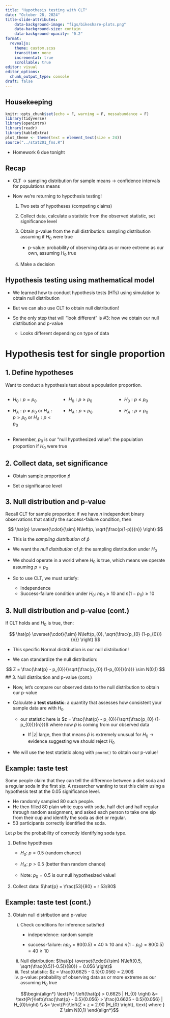 ```yaml
---
title: "Hypothesis testing with CLT"
date: "October 28, 2024"
title-slide-attributes:
    data-background-image: "figs/bikeshare-plots.png"
    data-background-size: contain
    data-background-opacity: "0.2"
format: 
  revealjs:
    theme: custom.scss
    transition: none
    incremental: true
    scrollable: true
editor: visual
editor_options: 
  chunk_output_type: console
draft: false
---
```


## Housekeeping

```r
knitr::opts_chunk$set(echo = F, warning = F, messabundance = F)
library(tidyverse)
library(openintro)
library(readr)
library(kableExtra)
plot_theme <- theme(text = element_text(size = 24))
source("../stat201_fns.R")
```

-   Homework 6 due tonight

## Recap

-   CLT -\> sampling distribution for sample means -\> confidence intervals for populations means

-   Now we're returning to hypothesis testing!

    1.  Two sets of hypotheses (competing claims)

    2.  Collect data, calculate a statistic from the observed statistic, set significance level

    3.  Obtain p-value from the null distribution: sampling distribution assuming if $H_{0}$ were true

        -   p-value: probability of observing data as or more extreme as our own, assuming $H_{0}$ true

    4.  Make a decision

## Hypothesis testing using mathematical model

-   We learned how to conduct hypothesis tests (HTs) using simulation to obtain null distribution

-   But we can also use CLT to obtain null distribution!

-   So the only step that will "look different" is #3: how we obtain our null distribution and p-value

    -   Looks different depending on type of data

# Hypothesis test for single proportion

## 1. Define hypotheses

Want to conduct a hypothesis test about a population proportion.

:::::: columns
::: {.column width="33%"}
-   $H_{0}: p = p_{0}$

-   $H_{A}: p \neq p_{0}$ or $H_{A}: p > p_{0}$ or $H_{A}: p < p_{0}$
:::

::: {.column width="33%"}
-   $H_{0}: p \geq p_{0}$

-   $H_{A}: p < p_{0}$
:::

::: {.column width="33%"}
-   $H_{0}: p \leq p_{0}$

-   $H_{A}: p > p_{0}$
:::
::::::

-   Remember, $p_{0}$ is our "null hypothesized value": the population proportion if $H_{0}$ were true

## 2. Collect data, set significance

-   Obtain sample proportion $\hat{p}$

-   Set $\alpha$ significance level

## 3. Null distribution and p-value

Recall CLT for sample proportion: if we have $n$ independent binary observations that satisfy the success-failure condition, then

$$
\hat{p} \overset{\cdot}{\sim} N\left(p, \sqrt{\frac{p(1-p)}{n}} \right)
$$

-   This is the *sampling distribution* of $\hat{p}$

-   We want the *null distribution* of $\hat{p}$: the sampling distribution under $H_{0}$

-   We should operate in a world where $H_{0}$ is true, which means we operate assuming $p =p_{0}$

-   So to use CLT, we must satisfy:

    -   Independence
    -   Success-failure condition under $H_{0}$: $np_{0} \geq 10$ and $n(1-p_{0}) \geq 10$

## 3. Null distribution and p-value (cont.)

If CLT holds and $H_{0}$ is true, then:

$$
\hat{p} \overset{\cdot}{\sim} N\left(p_{0}, \sqrt{\frac{p_{0} (1-p_{0})}{n}} \right)
$$

-   This specific Normal distribution is our null distribution!

-   We can standardize the null distribution:

$$
Z = \frac{\hat{p} - p_{0}}{\sqrt{\frac{p_{0} (1-p_{0})}{n}}} \sim N(0,1)
$$ \## 3. Null distribution and p-value (cont.)

-   Now, let's compare our observed data to the null distribution to obtain our p-value

-   Calculate a **test statistic**: a quantity that assesses how consistent your sample data are with $H_{0}$

    -   our statistic here is $z = \frac{\hat{p} - p_{0}}{\sqrt{\frac{p_{0} (1-p_{0})}{n}}}$ where now $\hat{p}$ is coming from our observed data

        -   If $|z|$ large, then that means $\hat{p}$ is extremely unusual for $H_{0}$ -\> evidence suggesting we should reject $H_{0}$

-   We will use the test statistic along with `pnorm()` to obtain our p-value!

## Example: taste test

Some people claim that they can tell the difference between a diet soda and a regular soda in the first sip. A researcher wanting to test this claim using a hypothesis test at the 0.05 significance level.

-   He randomly sampled 80 such people.
-   He then filled 80 plain white cups with soda, half diet and half regular through random assignment, and asked each person to take one sip from their cup and identify the soda as diet or regular.
-   53 participants correctly identified the soda.

Let $p$ be the probability of correctly identifying soda type.

1.  Define hypotheses

    -   $H_{0}$: $p = 0.5$ (random chance)

    -   $H_{A}$: $p > 0.5$ (better than random chance)

    -   Note: $p_{0} = 0.5$ is our null hypothesized value!

2.  Collect data: $\hat{p} = \frac{53}{80} = r 53/80$

## Example: taste test (cont.)

3.  Obtain null distribution and p-value

    i.  Check conditions for inference satisfied
        -   independence: random sample

        -   success-failure: $np_{0} = 80(0.5) = 40 \geq 10$ and $n(1-p_{0}) = 80(0.5) = 40 \geq 10$
    ii. Null distribution: $\hat{p} \overset{\cdot}{\sim} N\left(0.5, \sqrt{\frac{0.5(1-0.5)}{80}} = 0.056 \right)$
    iii. Test statistic: $z = \frac{0.6625 - 0.5}{0.056} = 2.90$
    iv. p-value: probability of observing data as or more extreme as our assuming $H_{0}$ true

    $$\begin{align*}
    \text{Pr} \left(\hat{p} > 0.6625 | H_{0} \right) &= \text{Pr}\left(\frac{\hat{p} - 0.5}{0.056} >  \frac{0.6625 - 0.5}{0.056} | H_{0}\right) \\
    &= \text{Pr}\left(Z > z = 2.90 |H_{0} \right), \text{ where } Z \sim N(0,1)
    \end{align*}$$
